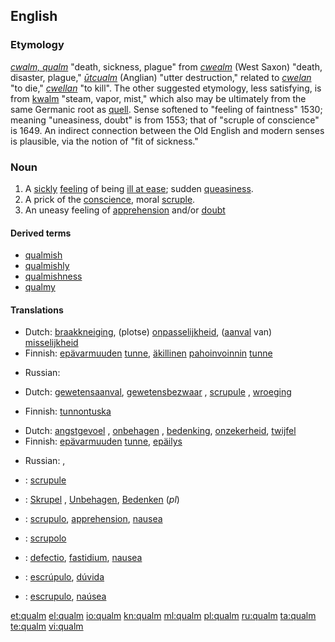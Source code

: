 {{also|Qualm}}
==English==

===Etymology===
{{etyl|enm}} ''[[qualm#Middle English|cwalm, qualm]]'' "death, sickness, plague" from {{etyl|ang}} ''[[cwealm#Old English|cwealm]]'' (West Saxon) "death, disaster, plague," ''[[utcualm#Old English|ūtcualm]]'' (Anglian) "utter destruction," related to ''[[cwelan#Old English|cwelan]]'' "to die," ''[[cwellan#Old English|cwellan]]'' "to kill". The other suggested etymology, less satisfying, is from {{etyl|nl}} [[kwalm]] "steam, vapor, mist," which also may be ultimately from the same Germanic root as [[quell]]. Sense softened to "feeling of faintness" 1530; meaning "uneasiness, doubt" is from 1553; that of "scruple of conscience" is 1649. An indirect connection between the Old English and modern senses is plausible, via the notion of "fit of sickness."

===Noun===
{{en-noun}}

# A [[sickly]] [[feeling]] of being [[ill at ease]]; sudden [[queasiness]].
# A prick of the [[conscience]], moral [[scruple]].
# An uneasy feeling of [[apprehension]] and/or [[doubt]]

====Derived terms====
* [[qualmish]]
* [[qualmishly]]
* [[qualmishness]]
* [[qualmy]]

====Translations====
{{trans-top|A sickly feeling of being ill at ease; sudden queasiness}}
* Dutch: [[braakkneiging]], (plotse) [[onpasselijkheid]], ([[aanval]] van) [[misselijkheid]]
* Finnish: [[epävarmuus|epävarmuuden]] [[tunne]], [[äkillinen]] [[pahoinvointi|pahoinvoinnin]] [[tunne]]
{{trans-mid}}
* Russian: {{t+|ru|тошнота|f}}
{{trans-bottom}}

{{trans-top|A prick of the conscience, moral scrupule}}
* Dutch: [[gewetensaanval]], [[gewetensbezwaar]] {{n}}, [[scrupule]] {{m}}, [[wroeging]]
{{trans-mid}}
* Finnish: [[tunnontuska]]
{{trans-bottom}}

{{trans-top|An uneasy feeling of apprehension, doubt}}
* Dutch: [[angstgevoel]] {{n}}, [[onbehagen]] {{n}}, [[bedenking]], [[onzekerheid]], [[twijfel]]
* Finnish: [[epävarmuus|epävarmuuden]] [[tunne]], [[epäilys]]
{{trans-mid}}
* Russian: {{t+|ru|сомнение|n}}, {{t|ru|растерянность|f}}
{{trans-bottom}}

{{checktrans-top|}}
* {{ttbc|French}}: [[scrupule]] {{m}}
* {{ttbc|German}}: [[Skrupel]] {{m}}, [[Unbehagen]], [[Bedenken]] {{n|p}} (''pl'')
* {{ttbc|Interlingua}}: [[scrupulo]], [[apprehension]], [[nausea]]
{{trans-mid}}
* {{ttbc|Italian}}: [[scrupolo]]
* {{ttbc|Latin}}: [[defectio]], [[fastidium]], [[nausea]]
* {{ttbc|Portuguese}}: [[escrúpulo]], [[dúvida]]
* {{ttbc|Spanish}}: [[escrupulo]], [[naúsea]]
{{trans-bottom}}

[[et:qualm]]
[[el:qualm]]
[[io:qualm]]
[[kn:qualm]]
[[ml:qualm]]
[[pl:qualm]]
[[ru:qualm]]
[[ta:qualm]]
[[te:qualm]]
[[vi:qualm]]